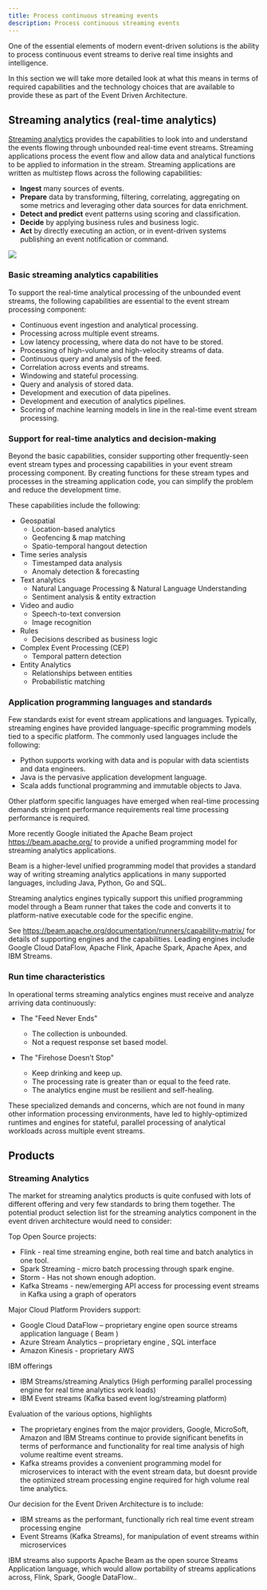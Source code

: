 ```yaml
---
title: Process continuous streaming events 
description: Process continuous streaming events 
---
```


One of the essential elements of modern event-driven solutions is the ability to process continuous event streams to derive real time insights and intelligence.

In this section we will take more detailed look at what this means in terms of required capabilities and the technology choices that are available to provide these as part of the Event Driven Architecture.

## Streaming analytics (real-time analytics)

[Streaming analytics](https://cloud.ibm.com/catalog/services/streaming-analytics) provides the capabilities to look into and understand the events flowing through unbounded real-time event streams. Streaming applications process the event flow and allow data and analytical functions to be applied to information in the stream. Streaming applications are written as multistep flows across the following capabilities:

* **Ingest** many sources of events.
* **Prepare** data by transforming, filtering, correlating, aggregating on some metrics and leveraging other data sources for data enrichment.
* **Detect and predict** event patterns using scoring and classification.
* **Decide** by applying business rules and business logic.
* **Act** by directly executing an action, or in event-driven systems publishing an event notification or command.

![](rt-analytics-app-pattern.png)

### Basic streaming analytics capabilities

To support the real-time analytical processing of the unbounded event streams, the following capabilities are essential to the event stream processing component:

* Continuous event ingestion and analytical processing.
* Processing across multiple event streams.
* Low latency processing, where data do not have to be stored.
* Processing of high-volume and high-velocity streams of data.
* Continuous query and analysis of the feed.
* Correlation across events and streams.
* Windowing and stateful processing.
* Query and analysis of stored data.
* Development and execution of data pipelines.
* Development and execution of analytics pipelines.
* Scoring of machine learning models in line in the real-time event stream processing.

### Support for real-time analytics and decision-making

Beyond the basic capabilities, consider supporting other frequently-seen event stream types and processing capabilities in your event stream processing component. By creating functions for these stream types and processes in the streaming application code, you can simplify the problem and reduce the development time.

These capabilities include the following:

* Geospatial
  * Location-based analytics
  * Geofencing & map matching
  * Spatio-temporal hangout detection
* Time series analysis
  * Timestamped data analysis
  * Anomaly detection & forecasting
* Text analytics
  * Natural Language Processing & Natural Language Understanding
  * Sentiment analysis & entity extraction
* Video and audio
  * Speech-to-text conversion
  * Image recognition
* Rules
  * Decisions described as business logic
* Complex Event Processing (CEP)
  * Temporal pattern detection
* Entity Analytics
  * Relationships between entities
  * Probabilistic matching

### Application programming languages and standards

Few standards exist for event stream applications and languages. Typically, streaming engines have provided language-specific programming models tied to a specific platform.  The commonly used languages include the following:
* Python supports working with data and is popular with data scientists and data engineers.
* Java is the pervasive application development language.
* Scala adds functional programming and immutable objects to Java.

Other platform specific languages have emerged when real-time processing demands stringent performance requirements real time processing performance is required.

More recently Google initiated the Apache Beam project https://beam.apache.org/ to provide a unified programming model for streaming analytics applications.

Beam is a higher-level unified programming model that provides a standard way of writing streaming analytics applications in many supported languages, including Java, Python, Go and SQL.

Streaming analytics engines typically support this unified programming model through a Beam runner that takes the code and converts it to platform-native executable code for the specific engine.

See https://beam.apache.org/documentation/runners/capability-matrix/ for details of supporting engines and the capabilities.  Leading engines include Google Cloud DataFlow, Apache Flink, Apache Spark, Apache Apex, and IBM Streams.

### Run time characteristics

In operational terms streaming analytics engines must receive and analyze arriving data continuously:

* The "Feed Never Ends"
  * The collection is unbounded.
  * Not a request response set based model.

* The "Firehose Doesn’t Stop"
  * Keep drinking and keep up.
  * The processing rate is greater than or equal to the feed rate.
  * The analytics engine must be resilient and self-healing.

These specialized demands and concerns, which are not found in many other information processing environments, have led to highly-optimized runtimes and engines for stateful, parallel processing of analytical workloads across multiple event streams.


## Products

### Streaming Analytics

The market for streaming analytics products is quite confused with lots of different offering and very few standards to bring them together.  The potential product selection list for the streaming analytics component in the event driven architecture would need to consider:

Top Open Source projects:
* Flink - real time streaming engine, both real time and batch analytics in one tool.
* Spark Streaming - micro batch processing through spark engine.
* Storm - Has not shown enough adoption.
* Kafka Streams - new/emerging API access for processing event streams in Kafka using a graph of operators

Major Cloud Platform Providers support:
* Google Cloud DataFlow – proprietary engine open source streams application language ( Beam )
* Azure Stream Analytics – proprietary engine , SQL interface
* Amazon Kinesis - proprietary AWS

IBM offerings
* IBM Streams/streaming Analytics (High performing parallel processing engine for real time analytics work loads)
* IBM Event streams (Kafka based event log/streaming platform)

Evaluation of the various options, highlights
* The proprietary engines from the major providers, Google, MicroSoft, Amazon and IBM Streams continue to provide significant benefits in terms of performance and functionality for real time analysis of high volume realtime event streams.
* Kafka streams provides a convenient programming model for microservices to interact with the event stream data, but doesnt provide the optimized stream processing engine required for high volume real time analytics.

Our decision for the Event Driven Architecture is to include:

* IBM streams as the performant, functionally rich real time event stream processing engine
* Event Streams (Kafka Streams), for manipulation of event streams within microservices

IBM streams also supports Apache Beam as the open source Streams Application language,  which would allow portability of streams applications across, Flink, Spark, Google DataFlow..

